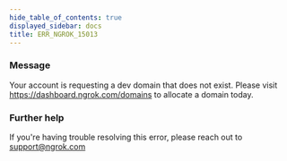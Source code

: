 ```yaml
---
hide_table_of_contents: true
displayed_sidebar: docs
title: ERR_NGROK_15013
---
```


### Message

Your account is requesting a dev domain that does not exist. Please visit https://dashboard.ngrok.com/domains to allocate a domain today.

<ErrorDetails />

### Further help

If you're having trouble resolving this error, please reach out to [support@ngrok.com](mailto:support@ngrok.com?subject=Help%20with%20ERR_NGROK_15013)
